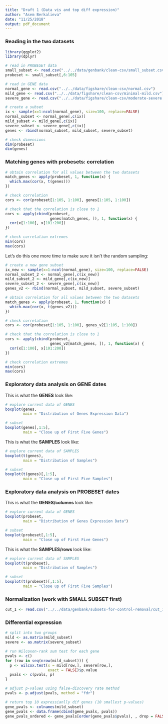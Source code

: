 ```yaml
---
title: "Draft 1 (Data vis and top diff expression)"
author: "Asem Berkalieva"
date: "11/25/2018"
output: pdf_document
--- 
```

### Reading in the two datasets 
 
``` r
library(ggplot2)
library(dplyr)

# read in PROBESET data
small_subset <- read.csv("../../data/genbank/clean-csv/small_subset.csv")
probeset <- small_subset[,6:105]

# read in GENE data
normal_gene <- read.csv("../../data/figshare/clean-csv/normal.csv")
mild_gene <- read.csv("../../data/figshare/clean-csv/minimal-mild.csv")
severe_gene <- read.csv("../../data/figshare/clean-csv/moderate-severe.csv")

# create a subset
ix <- sample(x=1:ncol(normal_gene), size=100, replace=FALSE)
normal_subset <- normal_gene[,c(ix)]
mild_subset <- mild_gene[,c(ix)]
severe_subset <- severe_gene[,c(ix)]
genes <- rbind(normal_subset, mild_subset, severe_subset)

# check dimensions
dim(probeset)
dim(genes)
```


### Matching genes with probesets: correlation

``` r
# obtain correlation for all values between the two datasets
match_genes <- apply(probeset, 1, function(x) {
  which.max(cor(x, t(genes)))
})

# check correlation
cors <- cor(probeset[1:105, 1:100], genes[1:105, 1:100])

# check that the correlation is close to 1
cors <- apply(cbind(probeset, 
                    genes[match_genes, ]), 1, function(x) {
  cor(x[1:100], x[101:200])
})

# check correlation extremes
min(cors)
max(cors)
```

Let's do this one more time to make sure it isn't the random sampling:
``` r
# create a new gene subset
ix_new <- sample(x=1:ncol(normal_gene), size=100, replace=FALSE)
normal_subset_2 <- normal_gene[,c(ix_new)]
mild_subset_2 <- mild_gene[,c(ix_new)]
severe_subset_2 <- severe_gene[,c(ix_new)]
genes_v2 <- rbind(normal_subset, mild_subset, severe_subset)

# obtain correlation for all values between the two datasets
match_genes <- apply(probeset, 1, function(x) {
  which.max(cor(x, t(genes_v2)))
})

# check correlation
cors <- cor(probeset[1:105, 1:100], genes_v2[1:105, 1:100])

# check that the correlation is close to 1
cors <- apply(cbind(probeset, 
                    genes_v2[match_genes, ]), 1, function(x) {
  cor(x[1:100], x[101:200])
})

# check correlation extremes
min(cors) 
max(cors)
```


### Exploratory data analysis on GENE dates

This is what the **GENES** look like:
``` r
# explore current data of GENES
boxplot(genes,
        main = "Distribution of Genes Expression Data")

# subset
boxplot(genes[,1:5],
        main = "Close up of First Five Genes")
```
 
This is what the **SAMPLES** look like:
``` r
# explore current data of SAMPLES
boxplot(t(genes),
        main = "Distribution of Samples")

# subset
boxplot(t(genes)[,1:5],
        main = "Close up of First Five Samples")
```


### Exploratory data analysis on PROBESET dates

This is what the **GENES/columns** look like:
``` r
# explore current data of GENES
boxplot(probeset,
        main = "Distribution of Genes Expression Data")

# subset
boxplot(probeset[,1:5],
        main = "Close up of First Five Genes")
```
 
This is what the **SAMPLES/rows** look like:
``` r
# explore current data of SAMPLES
boxplot(t(probeset),
        main = "Distribution of Samples")

# subset
boxplot(t(probeset)[,1:5],
        main = "Close up of First Five Samples")
```


### Normalization (work with SMALL SUBSET first)

``` r
cut_1 <- read.csv("../../data/genbank/subsets-for-control-removal/cut_1.csv")
```



### Differential expression

``` r
# split into two groups
mild <- as.matrix(mild_subset)
severe <- as.matrix(severe_subset)

# run Wilcoxon-rank sum test for each gene
pvals <- c()
for (row in seq(nrow(mild_subset))) {
  p <- wilcox.test(x = mild[row,], severe[row,],
                   exact = FALSE)$p.value
  pvals <- c(pvals, p)
}

# adjust p-values using false-discovery rate method
pvals <- p.adjust(pvals, method = "fdr")

# return top 10 expressianlly dif genes (10 smallest p-values)
gene_pvals <- colnames(mild_subset)
gene_pvals <- data.frame(cbind(gene_pvals, pvals))
gene_pvals_ordered <- gene_pvals[order(gene_pvals$pvals), , drop = FALSE]
```







